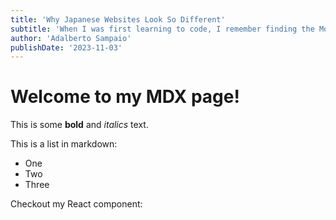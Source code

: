 ```yaml
---
title: 'Why Japanese Websites Look So Different'
subtitle: 'When I was first learning to code, I remember finding the Modulo operator (%) extremely confusing.'
author: 'Adalberto Sampaio'
publishDate: '2023-11-03'
---
```


# Welcome to my MDX page!
 
This is some **bold** and _italics_ text.
 
This is a list in markdown:
 
- One
- Two
- Three
 
Checkout my React component: